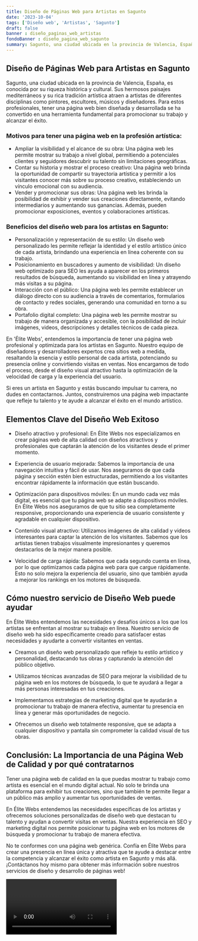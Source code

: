 ```yaml
---
title: Diseño de Páginas Web para Artistas en Sagunto
date: '2023-10-04'
tags: ['Diseño web', 'Artistas', 'Sagunto']
draft: false
banner : diseño_paginas_web_artistas
fondoBanner : diseño_pagina_web_sagunto
summary: Sagunto, una ciudad ubicada en la provincia de Valencia, España, es conocida por su riqueza histórica y cultural. Sus hermosos paisajes mediterráneos y su rica tradición artística atraen a artistas de diferentes disciplinas como pintores, escultores, músicos y diseñadores. Para estos profesionales, tener una página web bien diseñada y desarrollada se ha convertido en una herramienta fundamental para promocionar su trabajo y alcanzar el éxito.
---
```


## Diseño de Páginas Web para Artistas en Sagunto

Sagunto, una ciudad ubicada en la provincia de Valencia, España, es conocida por su riqueza histórica y cultural. Sus hermosos paisajes mediterráneos y su rica tradición artística atraen a artistas de diferentes disciplinas como pintores, escultores, músicos y diseñadores. Para estos profesionales, tener una página web bien diseñada y desarrollada se ha convertido en una herramienta fundamental para promocionar su trabajo y alcanzar el éxito.

### Motivos para tener una página web en la profesión artística:

- Ampliar la visibilidad y el alcance de su obra: Una página web les permite mostrar su trabajo a nivel global, permitiendo a potenciales clientes y seguidores descubrir su talento sin limitaciones geográficas.
- Contar su historia y mostrar el proceso creativo: Una página web brinda la oportunidad de compartir su trayectoria artística y permitir a los visitantes conocer más sobre su proceso creativo, estableciendo un vínculo emocional con su audiencia.
- Vender y promocionar sus obras: Una página web les brinda la posibilidad de exhibir y vender sus creaciones directamente, evitando intermediarios y aumentando sus ganancias. Además, pueden promocionar exposiciones, eventos y colaboraciones artísticas.

### Beneficios del diseño web para los artistas en Sagunto:

- Personalización y representación de su estilo: Un diseño web personalizado les permite reflejar la identidad y el estilo artístico único de cada artista, brindando una experiencia en línea coherente con su trabajo.
- Posicionamiento en buscadores y aumento de visibilidad: Un diseño web optimizado para SEO les ayuda a aparecer en los primeros resultados de búsqueda, aumentando su visibilidad en línea y atrayendo más visitas a su página.
- Interacción con el público: Una página web les permite establecer un diálogo directo con su audiencia a través de comentarios, formularios de contacto y redes sociales, generando una comunidad en torno a su obra.
- Portafolio digital completo: Una página web les permite mostrar su trabajo de manera organizada y accesible, con la posibilidad de incluir imágenes, videos, descripciones y detalles técnicos de cada pieza.

En 'Élite Webs', entendemos la importancia de tener una página web profesional y optimizada para los artistas en Sagunto. Nuestro equipo de diseñadores y desarrolladores expertos crea sitios web a medida, resaltando la esencia y estilo personal de cada artista, potenciando su presencia online y convirtiendo visitas en ventas. Nos encargamos de todo el proceso, desde el diseño visual atractivo hasta la optimización de la velocidad de carga y la experiencia del usuario.

Si eres un artista en Sagunto y estás buscando impulsar tu carrera, no dudes en contactarnos. Juntos, construiremos una página web impactante que refleje tu talento y te ayude a alcanzar el éxito en el mundo artístico.

<GifSeo />

<Cta />

## Elementos Clave del Diseño Web Exitoso

- Diseño atractivo y profesional: En Élite Webs nos especializamos en crear páginas web de alta calidad con diseños atractivos y profesionales que captarán la atención de los visitantes desde el primer momento.

- Experiencia de usuario mejorada: Sabemos la importancia de una navegación intuitiva y fácil de usar. Nos aseguramos de que cada página y sección estén bien estructuradas, permitiendo a los visitantes encontrar rápidamente la información que están buscando.

- Optimización para dispositivos móviles: En un mundo cada vez más digital, es esencial que tu página web se adapte a dispositivos móviles. En Élite Webs nos aseguramos de que tu sitio sea completamente responsive, proporcionando una experiencia de usuario consistente y agradable en cualquier dispositivo.

- Contenido visual atractivo: Utilizamos imágenes de alta calidad y videos interesantes para captar la atención de los visitantes. Sabemos que los artistas tienen trabajos visualmente impresionantes y queremos destacarlos de la mejor manera posible.

- Velocidad de carga rápida: Sabemos que cada segundo cuenta en línea, por lo que optimizamos cada página web para que cargue rápidamente. Esto no solo mejora la experiencia del usuario, sino que también ayuda a mejorar los rankings en los motores de búsqueda.

## Cómo nuestro servicio de Diseño Web puede ayudar

En Élite Webs entendemos las necesidades y desafíos únicos a los que los artistas se enfrentan al mostrar su trabajo en línea. Nuestro servicio de diseño web ha sido específicamente creado para satisfacer estas necesidades y ayudarte a convertir visitantes en ventas.

- Creamos un diseño web personalizado que refleje tu estilo artístico y personalidad, destacando tus obras y capturando la atención del público objetivo.

- Utilizamos técnicas avanzadas de SEO para mejorar la visibilidad de tu página web en los motores de búsqueda, lo que te ayudará a llegar a más personas interesadas en tus creaciones.

- Implementamos estrategias de marketing digital que te ayudarán a promocionar tu trabajo de manera efectiva, aumentar tu presencia en línea y generar más oportunidades de negocio.

- Ofrecemos un diseño web totalmente responsive, que se adapta a cualquier dispositivo y pantalla sin comprometer la calidad visual de tus obras.

## Conclusión: La Importancia de una Página Web de Calidad y por qué contratarnos

Tener una página web de calidad en la que puedas mostrar tu trabajo como artista es esencial en el mundo digital actual. No solo te brinda una plataforma para exhibir tus creaciones, sino que también te permite llegar a un público más amplio y aumentar tus oportunidades de ventas.

En Élite Webs entendemos las necesidades específicas de los artistas y ofrecemos soluciones personalizadas de diseño web que destacan tu talento y ayudan a convertir visitas en ventas. Nuestra experiencia en SEO y marketing digital nos permite posicionar tu página web en los motores de búsqueda y promocionar tu trabajo de manera efectiva.

No te conformes con una página web genérica. Confía en Élite Webs para crear una presencia en línea única y atractiva que te ayude a destacar entre la competencia y alcanzar el éxito como artista en Sagunto y más allá. ¡Contáctanos hoy mismo para obtener más información sobre nuestros servicios de diseño y desarrollo de páginas web!

<Video />

<CtaBot job='Artistas' city='Sagunto'/>

<Gmaps query='Sagunto+españa+maps' />